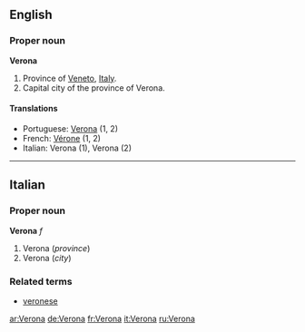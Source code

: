 ==English==

===Proper noun===
'''Verona'''

# Province of [[Veneto]], [[Italy]].
# Capital city of the province of Verona.

====Translations====
*Portuguese: [[Verona]] {{f}} (1, 2)
*French: [[Vérone]] (1, 2)
*Italian: Verona (1), Verona {{f}} (2)

----

==Italian==

===Proper noun===
'''Verona''' ''f''

# Verona (''province'')
# Verona (''city'')

===Related terms===
*[[veronese]]

[[ar:Verona]]
[[de:Verona]]
[[fr:Verona]]
[[it:Verona]]
[[ru:Verona]]